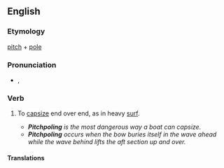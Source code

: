 ==English==

===Etymology===
[[pitch]] + [[pole]]

===Pronunciation===
* {{a|US}} {{IPA|/ˈpɪtʃpoʊl/}}, {{X-SAMPA|/"pItSpoUl/}}

===Verb===
{{en-verb|pitchpol|ing}}

# {{context|of a boat|lang=en}} To [[capsize]] end over end, as in heavy [[surf]].
#* '''''Pitchpoling''' is the most dangerous way a boat can capsize.''
#* '''''Pitchpoling''' occurs when the bow buries itself in the wave ahead while the wave behind lifts the aft section up and over.''

====Translations====
{{trans-top|capsize end over end}}
{{trans-mid}}
{{trans-bottom}}